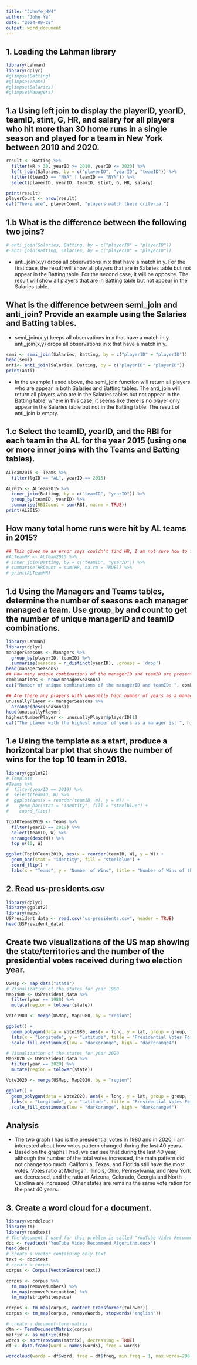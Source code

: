 ---
title: "JohnYe_HW4"
author: "John Ye"
date: "2024-09-28"
output: word_document
---
## 1. Loading the Lahman library
```{r}
library(Lahman)
library(dplyr)
#glimpse(Batting)
#glimpse(Teams)
#glimpse(Salaries)
#glimpse(Managers)
```

## 1.a Using left join to display the playerID, yearID, teamID, stint, G, HR, and salary for all players who hit more than 30 home runs in a single season and played for a team in New York between 2010 and 2020.
```{r}
result <- Batting %>%
  filter(HR > 30, yearID >= 2010, yearID <= 2020) %>%
  left_join(Salaries, by = c("playerID", "yearID", "teamID")) %>%
  filter((teamID == "NYA" | teamID == "NYN")) %>%
  select(playerID, yearID, teamID, stint, G, HR, salary)

print(result)
playerCount <- nrow(result)
cat("There are", playerCount, "players match these criteria.")
```
## 1.b What is the difference between the following two joins?
```{r}
# anti_join(Salaries, Batting, by = c("playerID" = "playerID")) 
# anti_join(Batting, Salaries, by = c("playerID" = "playerID"))
```
* anti_join(x,y) drops all observations in x that have a match in y. For the first case, the result will show all players that are in Salaries table but not appear in the Batting table. For the second case, it will be opposite. The result will show all players that are in Batting table but not appear in the Salaries table.

## What is the difference between semi_join and anti_join? Provide an example using the Salaries and Batting tables.
* semi_join(x,y) keeps all observations in x that have a match in y. anti_join(x,y) drops all observations in x that have a match in y.
```{r}
semi <- semi_join(Salaries, Batting, by = c("playerID" = "playerID"))
head(semi)
anti<- anti_join(Salaries, Batting, by = c("playerID" = "playerID"))
print(anti)
```
* In the example I used above, the semi_join function will return all players who are appear in both Salaries and Batting tables. The anti_join will return all players who are in the Salaries tables but not appear in the Batting table, where in this case, it seems like there is no player only appear in the Salaries table but not in the Batting table. The result of anti_join is empty.

## 1.c Select the teamID, yearID, and the RBI for each team in the AL for the year 2015 (using one or more inner joins with the Teams and Batting tables). 
```{r}
ALTeam2015 <- Teams %>%
  filter(lgID == "AL", yearID == 2015)

AL2015 <- ALTeam2015 %>%
  inner_join(Batting, by = c("teamID", "yearID")) %>%
  group_by(teamID, yearID) %>%
  summarise(RBICount = sum(RBI, na.rm = TRUE))
print(AL2015)
```
## How many total home runs were hit by AL teams in 2015?
```{r}
## This gives me an error says couldn't find HR, I am not sure how to fix that.
#ALTeamHR <- ALTeam2015 %>%
# inner_join(Batting, by = c("teamID", "yearID")) %>%
# summarise(HRCount = sum(HR, na.rm = TRUE)) %>%
# print(ALTeamHR)
```

## 1.d Using the Managers and Teams tables, determine the number of seasons each manager managed a team. Use group_by and count to get the number of unique managerID and teamID combinations.
```{r}
library(Lahman)
library(dplyr)
managerSeasons <- Managers %>%
  group_by(playerID, teamID) %>%
  summarise(seasons = n_distinct(yearID), .groups = 'drop')
head(managerSeasons)
## How many unique combinations of the managerID and teamID are present?
combinations <- nrow(managerSeasons)
cat("Number of unique combinations of the managerID and teamID: ", combinations,"\n")

## Are there any players with unusually high number of years as a manager?
unusuallyPlayer <- managerSeasons %>%
  arrange(desc(seasons))
head(unusuallyPlayer)
highestNumberPlayer <- unusuallyPlayer$playerID[1]
cat("The player with the highest number of years as a manager is: ", highestNumberPlayer)
```
## 1.e Using the template as a start, produce a horizontal bar plot that shows the number of wins for the top 10 team in 2019. 
```{r}
library(ggplot2)
# Template
#Teams %>%
#  filter(yearID == 2019) %>%
#  select(teamID, W) %>%
#  ggplot(aes(x = reorder(teamID, W), y = W)) + 
#    geom_bar(stat = "identity", fill = "steelblue") + 
#    coord_flip()

Top10Teams2019 <- Teams %>%
  filter(yearID == 2019) %>%
  select(teamID, W) %>%
  arrange(desc(W)) %>%
  top_n(10, W)

ggplot(Top10Teams2019, aes(x = reorder(teamID, W), y = W)) + 
  geom_bar(stat = "identity", fill = "steelblue") + 
  coord_flip() + 
  labs(x = "Teams", y = "Number of Wins", title = "Number of Wins of the Top 10 Teams in 2019")
```
## 2. Read us-presidents.csv
```{r}
library(dplyr)
library(ggplot2)
library(maps)
USPresident_data <- read.csv("us-presidents.csv", header = TRUE)
head(USPresident_data)
```
## Create two visualizations of the US map showing the state/territories and the number of the presidential votes received during two election year.
```{r}
USMap <- map_data("state")
# Visualization of the states for year 1980
Map1980 <- USPresident_data %>%
  filter(year == 1980) %>%
  mutate(region = tolower(state))

Vote1980 <- merge(USMap, Map1980, by = "region")

ggplot() + 
  geom_polygon(data = Vote1980, aes(x = long, y = lat, group = group, fill = totalvotes), color = "white") + 
  labs(x = "Longitude", y = "Latitude", title = "Presidential Votes For Each State in 1980") + 
  scale_fill_continuous(low = "darkorange", high = "darkorange4")

# Visualization of the states for year 2020
Map2020 <- USPresident_data %>%
  filter(year == 2020) %>%
  mutate(region = tolower(state))

Vote2020 <- merge(USMap, Map2020, by = "region")

ggplot() + 
  geom_polygon(data = Vote2020, aes(x = long, y = lat, group = group, fill = totalvotes), color = "white") + 
  labs(x = "Longitude", y = "Latitude", title = "Presidential Votes For Each State in 2020") + 
  scale_fill_continuous(low = "darkorange", high = "darkorange4")
```
## Analysis
* The two graph I had is the presidential votes in 1980 and in 2020, I am interested about how votes pattern changed during the last 40 years.
* Based on the graphs I had, we can see that during the last 40 year, although the number of the total votes increased, the main pattern did not change too much. California, Texas, and Florida still have the most votes. Votes ratio at Michigan, Illinois, Ohio, Pennsylvania, and New York are decreased, and the ratio at Arizona, Colorado, Georgia and North Carolina are increased. Other states are remains the same vote ration for the past 40 years.

## 3. Create a word cloud for a document.
```{r}
library(wordcloud)
library(tm)
library(readtext)
# The document I used for this problem is called "YouTube Video Recommend Algorithm.docx". It is a project report I and three other classmate did for one of the undergraduate course few years ago.
doc <- readtext("YouTube Video Recommend Algorithm.docx")
head(doc)
# create a vector containing only text
text <- doc$text
# create a corpus
corpus <- Corpus(VectorSource(text))

corpus <- corpus %>%
  tm_map(removeNumbers) %>%
  tm_map(removePunctuation) %>%
  tm_map(stripWhitespace)

corpus <- tm_map(corpus, content_transformer(tolower))
corpus <- tm_map(corpus, removeWords, stopwords("english"))

# create a document-term-matrix
dtm <- TermDocumentMatrix(corpus)
matrix <- as.matrix(dtm)
words <- sort(rowSums(matrix), decreasing = TRUE)
df <- data.frame(word = names(words), freq = words)

wordcloud(words = df$word, freq = df$freq, min.freq = 1, max.words=200, random.order=FALSE, rot.per=0.35, colors=brewer.pal(8, "Dark2"))
```


























